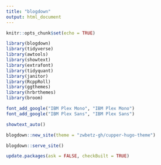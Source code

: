 ```yaml
---
title: "blogdown"
output: html_document
---
```


```r
knitr::opts_chunk$set(echo = TRUE)
```

```r
library(blogdown)
library(tidyverse)
library(awtools)
library(showtext)
library(extrafont)
library(tidyquant)
library(janitor)
library(RcppRoll)
library(ggthemes)
library(hrbrthemes)
library(broom)

font_add_google("IBM Plex Mono", "IBM Plex Mono")
font_add_google("IBM Plex Sans", "IBM Plex Sans")

showtext_auto()
```
```r
blogdown::new_site(theme = "zwbetz-gh/cupper-hugo-theme")

blogdown::serve_site()

update.packages(ask = FALSE, checkBuilt = TRUE)
```
```r

```

